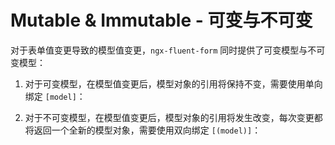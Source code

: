 
<Meta title="FluentForm/Advanced/Mutable & Immutable" />

# Mutable & Immutable - 可变与不可变

对于表单值变更导致的模型值变更，`ngx-fluent-form` 同时提供了可变模型与不可变模型：

1. 对于可变模型，在模型值变更后，模型对象的引用将保持不变，需要使用单向绑定 `[model]`：

<Source
  language="html"
  dark={true}
  code={mutableSource} />

2. 对于不可变模型，在模型值变更后，模型对象的引用将发生改变，每次变更都将返回一个全新的模型对象，需要使用双向绑定 `[(model)]`：

<Source
  language="html"
  dark={true}
  code={immutableSource} />
